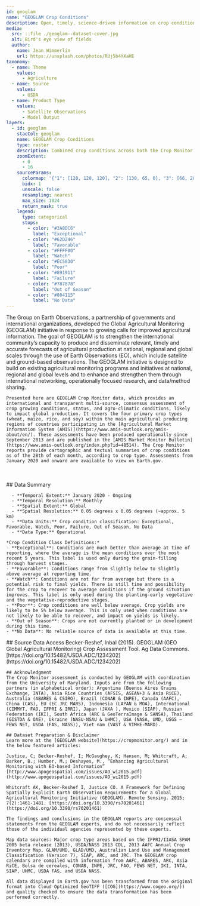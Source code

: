```yaml
---
id: geoglam
name: "GEOGLAM Crop Conditions"
description: Open, timely, science-driven information on crop conditions
media:
  src: ::file ./geoglam--dataset-cover.jpg
  alt: Bird's eye view of fields
  author:
    name: Jean Wimmerlin
    url: https://unsplash.com/photos/RUj5b4YXaHE
taxonomy:
  - name: Theme
    values:
      - Agriculture
  - name: Source
    values:
      - USDA
  - name: Product Type
    values:
      - Satellite Observations
      - Model Output
layers:
  - id: geoglam
    stacCol: geoglam
    name: GEOGLAM Crop Conditions
    type: raster
    description: Combined crop conditions across both the Crop Monitor for the Agricultural Market Information System (AMIS) and Crop Monitor for Early Warning
    zoomExtent:
      - 0
      - 16
    sourceParams:
      colormap: '{"1": [120, 120, 120], "2": [130, 65, 0], "3": [66, 207, 56], "4": [245, 239, 0], "5": [241, 89, 32], "6": [168, 0, 0], "7": [0, 143, 201]}'
      bidx: 1
      unscale: false
      resampling: nearest
      max_size: 1024
      return_mask: true
    legend:
      type: categorical
      stops:
        - color: "#3A8DC6"
          label: "Exceptional"
        - color: "#62D246"
          label: "Favorable"
        - color: "#FFFF00"
          label: "Watch"
        - color: "#EC5830"
          label: "Poor"
        - color: "#891911"
          label: "Failure"
        - color: "#787878"
          label: "Out of Season"
        - color: "#804115"
          label: "No Data"
---
```


<Block type='wide'>
  <Prose>
    The Group on Earth Observations, a partnership of governments and international organizations, developed the Global Agricultural Monitoring (GEOGLAM) initiative in response to growing calls for improved agricultural information. The goal of GEOGLAM is to strengthen the international community’s capacity to produce and disseminate relevant, timely and accurate forecasts of agricultural production at national, regional and global scales through the use of Earth Observations (EO), which include satellite and ground-based observations. The GEOGLAM initiative is designed to build on existing agricultural monitoring programs and initiatives at national, regional and global levels and to enhance and strengthen them through international networking, operationally focused research, and data/method sharing.

    Presented here are GEOGLAM Crop Monitor data, which provides an international and transparent multi-source, consensus assessment of crop growing conditions, status, and agro-climatic conditions, likely to impact global production. It covers the four primary crop types (wheat, maize, rice, and soy) within the main agricultural producing regions of countries participating in the [Agricultural Market Information System (AMIS)](https://www.amis-outlook.org/amis-about/en/). These assessments have been produced operationally since September 2013 and are published in the [AMIS Market Monitor Bulletin](https://www.amis-outlook.org/index.php?id=48514). The Crop Monitor reports provide cartographic and textual summaries of crop conditions as of the 28th of each month, according to crop type. Assessments from January 2020 and onward are available to view on Earth.gov.

   <br></br>
    ## Data Summary

      - **Temporal Extent:** January 2020 - Ongoing
      - **Temporal Resolution:** Monthly 
      - **Spatial Extent:** Global 
      - **Spatial Resolution:** 0.05 degrees x 0.05 degrees (~approx. 5 km)
      - **Data Units:** Crop condition classification: Exceptional, Favorable, Watch, Poor, Failure, Out of Season, No Data 
      - **Data Type:** Operational

    *Crop Condition Class Definitions:*
    - **Exceptional**: Conditions are much better than average at time of reporting, where the average is the mean conditions over the most recent 5 years. This label is used only during the grain-filling through harvest stages.
    - **Favorable**: Conditions range from slightly below to slightly above average at reporting time.
    - **Watch**: Conditions are not far from average but there is a potential risk to final yields. There is still time and possibility for the crop to recover to average conditions if the ground situation improves. This label is only used during the planting-early vegetative and the vegetative-reproductive stages.
    - **Poor**: Crop conditions are well below average. Crop yields are likely to be 5% below average. This is only used when conditions are not likely to be able to recover, and impact on yields is likely.
    - **Out of Season**: Crops are not currently planted or in development during this time.
    - **No Data**: No reliable source of data is available at this time.

  </Prose>
</Block>

<Block>
  <Prose>
    ## Source Data Access
    Becker-Reshef, Inbal (2015). GEOGLAM (GEO Global Agricultural Monitoring) Crop Assessment Tool. Ag Data Commons. [https://doi.org/10.15482/USDA.ADC/1234202](https://doi.org/10.15482/USDA.ADC/1234202) 
    
    ## Acknowledgment
    The Crop Monitor assessment is conducted by GEOGLAM with coordination from the University of Maryland. Inputs are from the following partners (in alphabetical order): Argentina (Buenos Aires Grains Exchange, INTA), Asia Rice Countries (AFSIS, ASEAN+3 & Asia RiCE), Australia (ABARES & CSIRO), Brazil (CONAB & INPE), Canada (AAFC), China (CAS), EU (EC JRC MARS), Indonesia (LAPAN & MOA), International (CIMMYT, FAO, IFPRI & IRRI), Japan (JAXA ), Mexico (SIAP), Russian Federation (IKI), South Africa (ARC & GeoTerraImage & SANSA), Thailand (GISTDA & OAE), Ukraine (NASU-NSAU & UHMC), USA (NASA, UMD, USGS – FEWS NET, USDA (FAS, NASS)), Viet nam (VAST & VIMHE-MARD). 

    ## Dataset Preparation & Disclaimer
    Learn more at the [GEOGLAM website](https://cropmonitor.org/) and in the below featured articles:

    Justice, C; Becker-Reshef, I; McGaughey, K; Hansen, M; Whitcraft, A; Barker, B.; Humber, M.; Deshayes, M., “Enhancing Agricultural Monitoring with EO-based Information” [http://www.apogeospatial.com/issues/AO_wi2015.pdf](http://www.apogeospatial.com/issues/AO_wi2015.pdf)

    Whitcraft AK, Becker-Reshef I, Justice CO. A Framework for Defining Spatially Explicit Earth Observation Requirements for a Global Agricultural Monitoring Initiative (GEOGLAM). Remote Sensing. 2015; 7(2):1461-1481. [https://doi.org/10.3390/rs70201461](https://doi.org/10.3390/rs70201461)

    The findings and conclusions in the GEOGLAM reports are consensual statements from the GEOGLAM experts, and do not necessarily reflect those of the individual agencies represented by these experts. 

    Map data sources: Major crop type areas based on the IFPRI/IIASA SPAM 2005 beta release (2013), USDA/NASS 2013 CDL, 2013 AAFC Annual Crop Inventory Map, GLAM/UMD, GLAD/UMD, Australian Land Use and Management Classification (Version 7), SIAP, ARC, and JRC. The GEOGLAM crop calendars are compiled with information from AAFC, ABARES, ARC, Asia RiCE, Bolsa de cereales, CONAB, INPE, JRC, FAO, FEWS NET, IKI, INTA, SIAP, UHMC, USDA FAS, and USDA NASS.

    All data displayed in Earth.gov has been transformed from the original format into Cloud Optimized GeoTIFF ([COG](https://www.cogeo.org/)) and quality checked to ensure the data transformation has been performed correctly.
  </Prose>
</Block>
